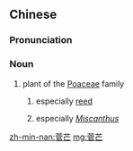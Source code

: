 ==Chinese==
{{zh-forms}}

===Pronunciation===
{{zh-pron
|mn=qz,xm,zz,tp,tn,yl,lk,sx,km,mg,hc,tc:koaⁿ-bâng/tn,yl:koaⁿ-bang
|cat=n
}}

===Noun===
{{zh-noun}}

# {{lb|zh|Min Nan}} plant of the [[Poaceae]] family
## {{lb|zh|Xiamen|Quanzhou|Zhangzhou}} especially [[reed]]
## {{lb|zh|Taiwan}} especially ''[[Miscanthus]]''

[[zh-min-nan:菅芒]]
[[mg:菅芒]]
